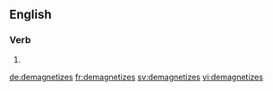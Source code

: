 
==English==

===Verb===
{{head|en|verb form}}

# {{en-third-person singular of|demagnetize}}

[[de:demagnetizes]]
[[fr:demagnetizes]]
[[sv:demagnetizes]]
[[vi:demagnetizes]]